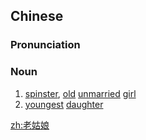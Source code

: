 ==Chinese==
{{zh-forms|type=12}}

===Pronunciation===
{{zh-pron
|m=lǎogūniang
|cat=n
}}

===Noun===
{{zh-noun}}

# [[spinster]], [[old]] [[unmarried]] [[girl]]
# [[youngest]] [[daughter]]

[[zh:老姑娘]]